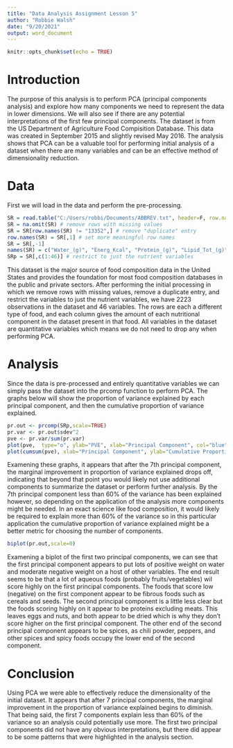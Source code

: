 ---
title: "Data Analysis Assignment Lesson 5"
author: "Robbie Walsh"
date: "9/20/2021"
output: word_document
---

```{r setup, include=FALSE}
knitr::opts_chunk$set(echo = TRUE)
```

# Introduction


The purpose of this analysis is to perform PCA (principal components analysis) and explore how many components we need to represent the data in lower dimensions.  We will also see if there are any potential interpretations of the first few principal components.  The dataset is from the US Department of Agriculture Food Compisition Database.  This data was created in September 2015 and slightly revised May 2016.  The analysis shows that PCA can be a valuable tool for performing initial analysis of a dataset when there are many variables and can be an effective method of dimensionality reduction.  

# Data

First we will load in the data and perform the pre-processing.

```{r}
SR = read.table("C:/Users/robbi/Documents/ABBREV.txt", header=F, row.names=1, sep="^", quote="~")
SR = na.omit(SR) # remove rows with missing values
SR = SR[row.names(SR) != "13352",] # remove "duplicate" entry
row.names(SR) = SR[,1] # set more meaningful row names
SR = SR[,-1]
names(SR) = c("Water_(g)", "Energ_Kcal", "Protein_(g)", "Lipid_Tot_(g)", "Ash_(g)", "Carbohydrt_(g)", "Fiber_TD_(g)", "Sugar_Tot_(g)", "Calcium_(mg)", "Iron_(mg)", "Magnesium_(mg)", "Phosphorus_(mg)", "Potassium_(mg)", "Sodium_(mg)", "Zinc_(mg)", "Copper_(mg)", "Manganese_(mg)", "Selenium_(µg)", "Vit_C_(mg)", "Thiamin_(mg)", "Riboflavin_(mg)", "Niacin_(mg)", "Panto_Acid_(mg)", "Vit_B6_(mg)", "Folate_Tot_(µg)", "Folic_Acid_(µg)", "Food_Folate_(µg)", "Folate_DFE_(µg)", "Choline_Tot_(mg)", "Vit_B12_(µg)", "Vit_A_IU", "Vit_A_RAE", "Retinol_(µg)", "Alpha_Carot_(µg)", "Beta_Carot_(µg)", "Beta_Crypt_(µg)", "Lycopene_(µg)", "Lut+Zea_(µg)", "Vit_E_(mg)", "Vit_D_µg", "Vit_D_IU", "Vit_K_(µg)", "FA_Sat_(g)", "FA_Mono_(g)", "FA_Poly_(g)", "Cholestrl_(mg)", "GmWt_1", "GmWt_Desc1", "GmWt_2", "GmWt_Desc2", "Refuse_Pct")
SRp = SR[,c(1:46)] # restrict to just the nutrient variables
```

This dataset is the major source of food composition data in the United States and provides the foundation for most food composition databases in the public and private sectors.  After performing the initial processing in which we remove rows with missing values, remove a duplicate entry, and restrict the variables to just the nutrient variables, we have 2223 observations in the dataset and 46 variables.  The rows are each a different type of food, and each column gives the amount of each nutritional component in the dataset present in that food.  All variables in the dataset are quantitative variables which means we do not need to drop any when performing PCA.

# Analysis

Since the data is pre-processed and entirely quantitative variables we can simply pass the dataset into the prcomp function to perform PCA.  The graphs below will show the proportion of variance explained by each principal component, and then the cumulative proportion of variance explained.  

```{r}
pr.out <- prcomp(SRp,scale=TRUE)
pr.var <- pr.out$sdev^2
pve <- pr.var/sum(pr.var)
plot(pve,  type="o", ylab="PVE", xlab="Principal Component", col="blue")
plot(cumsum(pve), xlab="Principal Component", ylab="Cumulative Proportion of Variance Explained", ylim=c(0,1),type='b',col="brown")
```
Examening these graphs, it appears that after the 7th principal component, the marginal improvement in proportion of variance explained drops off, indicating that beyond that point you would likely not use additional components to summarize the dataset or perform further analysis.  By the 7th principal component less than 60% of the variance has been explained however, so depending on the application of the analysis more components might be needed.  In an exact science like food composition, it would likely be required to explain more than 60% of the variance so in this particular application the cumulative proportion of variance explained might be a better metric for choosing the number of components.

```{r}
biplot(pr.out,scale=0)
```

Examening a biplot of the first two principal components, we can see that the first principal component appears to put lots of positive weight on water and moderate negative weight on a host of other variables.  The end result seems to be that a lot of aqueous foods (probably fruits/vegetables) wil score highly on the first principal components.  The foods that score low (negative) on the first component appear to be fibrous foods such as cereals and seeds.  The second principal component is a little less clear but the foods scoring highly on it appear to be proteins excluding meats.  This leaves eggs and nuts, and both appear to be dried which is why they don't score higher on the first principal component.  The other end of the second principal component appears to be spices, as chili powder, peppers, and other spices and spicy foods occupy the lower end of the second component.

# Conclusion

Using PCA we were able to effectively reduce the dimensionality of the initial dataset.  It appears that after 7 principal components, the marginal improvement in the proportion of variance explained begins to diminish.  That being said, the first 7 components explain less than 60% of the variance so an analysis could potentially use more.  The first two principal components did not have any obvious interpretations, but there did appear to be some patterns that were highlighted in the analysis section.